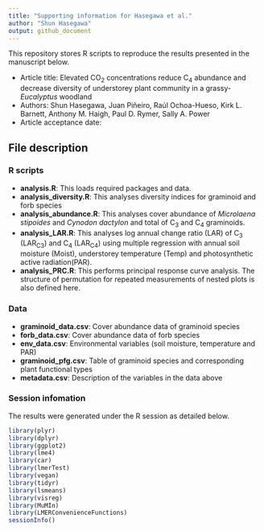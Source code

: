 ```yaml
---
title: "Supporting information for Hasegawa et al."
author: "Shun Hasegawa"
output: github_document
---
```


This repository stores R scripts to reproduce the results presented in the manuscript below.

* Article title: Elevated CO~2~ concentrations reduce C~4~ abundance and decrease diversity of understorey plant community in a grassy-*Eucalyptus* woodland
* Authors: Shun Hasegawa, Juan Piñeiro, Raúl Ochoa-Hueso, Kirk L. Barnett, Anthony M. Haigh, Paul D. Rymer, Sally A. Power
* Article acceptance date:

## File description

### R scripts
* **analysis.R**: This loads required packages and data.
* **analysis_diversity.R**: This analyses diversity indices for graminoid and forb species
* **analysis_abundance.R**: This analyses cover abundance of *Microlaena stipoides* and *Cynodon dactylon* and total of C~3~ and C~4~ graminoids.
* **analysis_LAR.R**: This analyses log annual change ratio (LAR) of C~3~ (LAR~C3~) and C~4~ (LAR~C4~) using multiple regression with annual soil moisture (Moist), understorey temperature (Temp) and photosynthetic active radiation(PAR).
* **analysis_PRC.R**: This performs principal response curve analysis. The structure of permutation for repeated measurements of nested plots is also defined here.

### Data
* **graminoid_data.csv**: Cover abundance data of graminoid species
* **forb_data.csv**: Cover abundance data of forb species
* **env_data.csv**: Environmental variables (soil moisture, temperature and PAR)
* **graminoid_pfg.csv**: Table of graminoid species and corresponding plant functional types
* **metadata.csv**: Description of the variables in the data above

### Session infomation
The results were generated under the R session as detailed below. 

```r
library(plyr)
library(dplyr)
library(ggplot2)
library(lme4)
library(car)
library(lmerTest)
library(vegan)
library(tidyr)
library(lsmeans)
library(visreg)
library(MuMIn)
library(LMERConvenienceFunctions)
sessionInfo()
```

